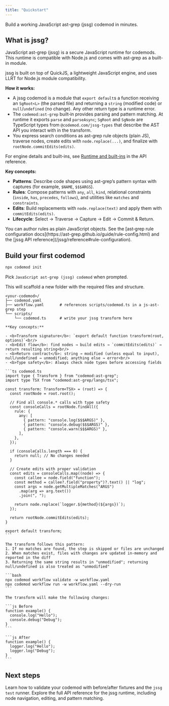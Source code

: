 ```yaml
---
title: "Quickstart"
---
```


Build a working JavaScript ast-grep (jssg) codemod in minutes.

## What is jssg?

JavaScript ast-grep (jssg) is a secure JavaScript runtime for codemods. This runtime is compatible with Node.js and comes with ast-grep as a built-in module.

<Info>
jssg is built on top of QuickJS, a lightweight JavaScript engine, and uses LLRT for Node.js module compatibility.
</Info>

**How it works:**
- A jssg codemod is a module that `export default`s a function receiving an `SgRoot<L>` (the parsed file) and returning a `string` (modified code) or `null`/`undefined` (no change). Any other return type is a runtime error.
- The `codemod:ast-grep` built‑in provides parsing and pattern matching. At runtime it exports `parse` and `parseAsync`; `SgRoot` and `SgNode` are TypeScript types from `@codemod.com/jssg-types` that describe the AST API you interact with in the transform.
- You express search conditions as ast-grep rule objects (plain JS), traverse nodes, create edits with `node.replace(...)`, and finalize with `rootNode.commitEdits(edits)`.

<Info>
For engine details and built-ins, see <a href="/jssg/reference#runtime-and-built-ins">Runtime and built-ins</a> in the API reference.
</Info>

**Key concepts:**
- **Patterns**: Describe code shapes using ast-grep’s pattern syntax with captures (for example, `$NAME`, `$$$ARGS`).
- **Rules**: Compose patterns with `any`, `all`, `kind`, relational constraints (`inside`, `has`, `precedes`, `follows`), and utilities like `matches` and `constraints`.
- **Edits**: Build replacements with `node.replace(text)` and apply them with `commitEdits(edits)`.
- **Lifecycle**: Select → Traverse → Capture → Edit → Commit & Return.

<Tip>
You can author rules as plain JavaScript objects. See the [ast‑grep rule configuration docs](https://ast-grep.github.io/guide/rule-config.html) and the [jssg API reference](/jssg/reference#rule-configuration).
</Tip>

## Build your first codemod

<Steps>
  <Step title="Scaffold a jssg package">

```bash
npx codemod init
```

Pick `JavaScript ast-grep (jssg) codemod` when prompted.

This will scaffold a new folder with the required files and structure.

```plaintext
<your-codemod>/
├── codemod.yaml
├── workflow.yaml       # references scripts/codemod.ts in a js-ast-grep step
└── scripts/
    └── codemod.ts      # write your jssg transform here
```

  </Step>

  <Step title="Write a minimal transform (scripts/codemod.ts)">

    **Key concepts:**

    - <b>Transform signature</b>: `export default function transform(root, options)`<br/>
    - <b>Edit flow</b>: find nodes → build edits → `commitEdits(edits)` → return resulting string<br/>
    - <b>Return contract</b>: string → modified (unless equal to input), null/undefined → unmodified; anything else → error<br/>
    - <b>Type safety</b>: Always check node types before accessing fields
    
    ```ts codemod.ts
    import type { Transform } from "codemod:ast-grep";
    import type TSX from "codemod:ast-grep/langs/tsx";

    const transform: Transform<TSX> = (root) => {
      const rootNode = root.root();

      // Find all console.* calls with type safety
      const consoleCalls = rootNode.findAll({
        rule: {
          any: [
            { pattern: "console.log($$$ARGS)" },
            { pattern: "console.debug($$$ARGS)" },
            { pattern: "console.warn($$$ARGS)" },
          ],
        },
      });

      if (consoleCalls.length === 0) {
        return null; // No changes needed
      }

      // Create edits with proper validation
      const edits = consoleCalls.map((node) => {
        const callee = node.field("function");
        const method = callee?.field("property")?.text() || "log";
        const args = node.getMultipleMatches("ARGS")
          .map(arg => arg.text())
          .join(", ");
        
        return node.replace(`logger.${method}(${args})`);
      });

      return rootNode.commitEdits(edits);
    }

    export default transform;
    ```

    The transform follows this pattern:
    1. If no matches are found, the step is skipped or files are unchanged
    2. When matches exist, files with changes are updated in-memory and reported in the diff
    3. Returning the same string results in "unmodified"; returning null/undefined is also treated as "unmodified"

  </Step>

  <Step title="Validate & run">

    ```bash
    npx codemod workflow validate -w workflow.yaml
    npx codemod workflow run -w workflow.yaml --dry-run
    ```

    The transform will make the following changes:

    ```js Before
    function example() {
      console.log("Hello");
      console.debug("Debug");
    }
    ```

    ```js After
    function example() {
      logger.log("Hello");
      logger.log("Debug");
    }
    ```

  </Step>
</Steps>

## Next steps

<Columns cols={2}>
  <Card
    title="Test your codemod"
    href="/jssg/testing"
  >
    Learn how to validate your codemod with before/after fixtures and the <code>jssg test</code> runner.
  </Card>
  <Card
    title="jssg reference"
    href="/jssg/reference"
  >
    Explore the full API reference for the jssg runtime, including node navigation, editing, and pattern matching.
  </Card>
</Columns>
